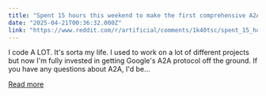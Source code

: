```yaml
---
title: "Spent 15 hours this weekend to make the first comprehensive A2A server test suite written in rust -- binaries available for windows, mac and linux. [Very permission open source license : please feel free to use, edit, and distribute.]"
date: "2025-04-21T00:36:32.000Z"
link: "https://www.reddit.com/r/artificial/comments/1k40tsc/spent_15_hours_this_weekend_to_make_the_first/"
---
```


I code A LOT. It's sorta my life. I used to work on a lot of different projects but now I'm fully invested in getting Google's A2A protocol off the ground.
 If you have any questions about A2A, I'd be...

[Read more](https://www.reddit.com/r/artificial/comments/1k40tsc/spent_15_hours_this_weekend_to_make_the_first/)
